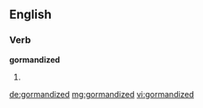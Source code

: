 ==English==

===Verb===
'''gormandized'''

# {{past of|gormandize}}

[[de:gormandized]]
[[mg:gormandized]]
[[vi:gormandized]]